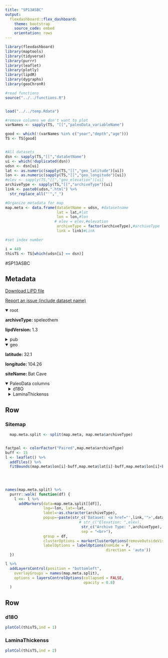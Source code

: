 ```yaml
---
title: "SP13ASBC"
output: 
  flexdashboard::flex_dashboard:
    theme: bootstrap
    source_code: embed
    orientation: rows
---
```


```r
library(flexdashboard)
library(maptools)
library(tidyverse)
library(purrr)
library(leaflet)
library(plotly)
library(lipdR)
library(dygraphs)
library(geoChronR)

#read functions
source("../../functions.R")


load("../../temp.Rdata")

#remove columns we don't want to plot
varNames <- sapply(TS, "[[","paleoData_variableName")

good <- which(!(varNames %in% c("year","depth","age")))
TS <- TS[good]


#All datasets
dsn <- sapply(TS,"[[","dataSetName")
ui <- which(!duplicated(dsn))
udsn <- dsn[ui]
lat <- as.numeric(sapply(TS,"[[","geo_latitude")[ui])
lon <- as.numeric(sapply(TS,"[[","geo_longitude")[ui])
#elev <- sapply(TS,"[[","geo_elevation")[ui]
archiveType <- sapply(TS,"[[","archiveType")[ui]
link <- paste0(udsn,".html") %>% 
  str_replace_all("'","_")

#Organize metadata for map
map.meta <- data.frame(dataSetName = udsn, #datasetname
                       lat = lat,#lat
                       lon = lon,#lon
                      # elev = elev,#elevation
                       archiveType = factor(archiveType),#archiveType
                       link = link)#Link

#set index number

i = 449
thisTS <- TS[which(udsn[i] == dsn)]
```
#SP13ASBC

Metadata {.sidebar}
-------------------------------------
[Download LiPD file](SP13ASBC.lpd)
            

[Report an issue (include dataset name)](https://github.com/nickmckay/LiPDverse/issues)

<details open style="margin-left: 0px">
<summary>root</summary>
<p style="margin-left: 0px"><strong>archiveType: </strong>speleothem
<p style="margin-left: 0px"><strong>lipdVersion: </strong>1.3
</details>
<details>
<summary>pub</summary>
<details style="margin-left: 10px">
<summary>pub1</summary>
<p style="margin-left: 10px"><strong>author: </strong>Bat.Asmerom.2013
<p style="margin-left: 10px"><strong>pubYear: </strong>2013
<p style="margin-left: 10px"><strong>DOI: </strong>10.1073/pnas.1214870110
</details>
</details>
<details open style="margin-left: 0px">
<summary>geo</summary>
<p style="margin-left: 0px"><strong>latitude: </strong>32.1
<p style="margin-left: 0px"><strong>longitude: </strong>104.26
<p style="margin-left: 0px"><strong>siteName: </strong>Bat Cave
</details>
<details open>
<summary>PaleoData columns</summary>
<details style="margin-left: 10px">
<summary>d18O</summary>
<p style="margin-left: 10px"><strong>TSid: </strong>SP13ASBC01
<p style="margin-left: 10px"><strong>variableName: </strong>d18O
<p style="margin-left: 10px"><strong>units: </strong>permil
<p style="margin-left: 10px"><strong>description: </strong>carbonate
<details>
<summary>interpretation</summary>
<details style="margin-left: 20px">
<summary>1</summary>
<p style="margin-left: 20px"><strong>interpDirection: </strong>Both isotopes and the thickness of the laminae decrease during periods of drought
<p style="margin-left: 20px"><strong>scope: </strong>climate
<p style="margin-left: 20px"><strong>seasonality: </strong>Annual
<p style="margin-left: 20px"><strong>variable: </strong>rainfall amount
<p style="margin-left: 20px"><strong>variableDetail: </strong>Monsoon strenght and correlated drought periods over the past millennium
</details>
<details style="margin-left: 20px">
<summary>2</summary>
<p style="margin-left: 20px"><strong>direction: </strong>The lamina thickenss decreases during dry periods
<p style="margin-left: 20px"><strong>equilibriumEvidence: </strong>Because Bat Cave relative humidity today varies between 70% and 95%, dry conditions are interpreted, in part, to reflect greater kinetic fractionation, resulting in higher ?13C and ?18O values in the stalagmite calcite. The stalagmite was sampled close to the entrance
<p style="margin-left: 20px"><strong>inferredMaterial: </strong>Groundwater d18O
<p style="margin-left: 20px"><strong>integrationTime: </strong>?13C and ?18O values were measured at an average interval of 10 y. The annual band thickness data were smoothed and sampled at 10-y interval evenly (the average resolution of the isotopic data) for statistical analysis
<p style="margin-left: 20px"><strong>integrationTimeBasis: </strong>U-Th age model, lamina counting and good correlation with local tree ring chronology
<p style="margin-left: 20px"><strong>integrationTimeUnits: </strong>years
<p style="margin-left: 20px"><strong>rank: </strong>1
<p style="margin-left: 20px"><strong>scope: </strong>isotope
<p style="margin-left: 20px"><strong>seasonality: </strong>annual
<p style="margin-left: 20px"><strong>variable: </strong>Isotopes are here interpreted as wetness indicators
</details>
</details>
</details>
<details style="margin-left: 10px">
<summary>LaminaThickenss</summary>
<p style="margin-left: 10px"><strong>TSid: </strong>SP13ASBC02
<p style="margin-left: 10px"><strong>variableName: </strong>LaminaThickenss
<p style="margin-left: 10px"><strong>units: </strong>mm
<p style="margin-left: 10px"><strong>description: </strong>carbonate
<details>
<summary>interpretation</summary>
<details style="margin-left: 20px">
<summary>1</summary>
<p style="margin-left: 20px"><strong>basis: </strong>the thickness of the laminae decrease during periods of drought
<p style="margin-left: 20px"><strong>scope: </strong>climate
<p style="margin-left: 20px"><strong>seasonality: </strong>annual
<p style="margin-left: 20px"><strong>variable: </strong>rainfall amount
<p style="margin-left: 20px"><strong>variableDetail: </strong>Resolving the climate history for the southwestern United States using stalagmite proxies: to explain evidence of dwelling abandonment and population redistribution.
</details>
<details style="margin-left: 20px">
<summary>2</summary>
<p style="margin-left: 20px"><strong>direction: </strong>Thicker annual bands indicate greater effective annual moisture
<p style="margin-left: 20px"><strong>integrationTimeBasis: </strong>The data are supported by U-Th results
<p style="margin-left: 20px"><strong>integrationTimeUncertainty: </strong>Band thickness equals 0.106 � 0.002 mm/year, and the growth rate derived from U-series dating equals 0.100 � 0.006 mm/year,
<p style="margin-left: 20px"><strong>integrationTimeUnits: </strong>years
<p style="margin-left: 20px"><strong>rank: </strong>1
<p style="margin-left: 20px"><strong>scope: </strong>isotope
<p style="margin-left: 20px"><strong>variable: </strong>no isotopic analyes here
</details>
</details>
</details>

Row
-----------------------------------------------------------------------

### Sitemap

```r
  map.meta.split <- split(map.meta, map.meta$archiveType)


factpal <- colorFactor("Paired",map.meta$archiveType)
buff <- 15
l <- leaflet() %>% 
  addTiles() %>% 
  fitBounds(map.meta$lon[i]-buff,map.meta$lat[i]-buff,map.meta$lon[i]+buff,map.meta$lat[i]+buff)
  

  
  
names(map.meta.split) %>%
  purrr::walk( function(df) {
    l <<- l %>%
      addMarkers(data=map.meta.split[[df]],
                 lng=~lon, lat=~lat,
                 label=~as.character(archiveType),
                 popup=~paste(str_c('Dataset: <a href="',link,'">',dataSetName,'</a>'),
                                 # str_c("Elevation: ",elev),
                                  str_c("Archive Type: ",archiveType),
                                  sep = "<br>"),
                 group = df,
                 clusterOptions = markerClusterOptions(removeOutsideVisibleBounds = F),
                 labelOptions = labelOptions(noHide = F,
                                             direction = 'auto'))
  })

l %>%
  addLayersControl(position = "bottomleft",
    overlayGroups = names(map.meta.split),
    options = layersControlOptions(collapsed = FALSE,
                                   opacity = 0.8)
  )
```

Row {.tabset .tabset-fade}
-----------------------------------------------------------------------

### d18O
```r
plotCol(thisTS,ind = 1)
```

### LaminaThickenss
```r
plotCol(thisTS,ind = 2)
```
